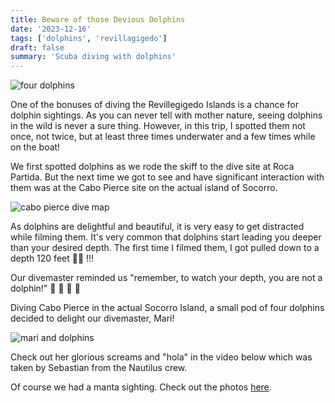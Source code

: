 ```yaml
---
title: Beware of those Devious Dolphins
date: '2023-12-16'
tags: ['dolphins', 'revillagigedo']
draft: false
summary: 'Scuba diving with dolphins'
---
```


<Image src="/static/images/dolphins/dolphins.jpg" width={800} height={600} alt="four dolphins" />

One of the bonuses of diving the Revillegigedo Islands is a chance for dolphin sightings. As you can never tell with mother nature, seeing dolphins in the wild is never a sure thing. However, in this trip, I spotted them not once, not twice, but at least three times underwater and a few times while on the boat!

We first spotted dolphins as we rode the skiff to the dive site at Roca Partida. But the next time we got to see and have significant interaction with them was at the Cabo Pierce site on the actual island of Socorro.

<Image
  src="/static/images/dolphins/cabo-pierce.jpg"
  width={800}
  height={600}
  alt="cabo pierce dive map"
/>

As dolphins are delightful and beautiful, it is very easy to get distracted while filming them. It's very common that dolphins start leading you deeper than your desired depth. The first time I filmed them, I got pulled down to a depth 120 feet 😵‍💫 !!!

Our divemaster reminded us "remember, to watch your depth, you are not a dolphin!" 🐬 🐬 🐬 🐬

Diving Cabo Pierce in the actual Socorro Island, a small pod of four dolphins decided to delight our divemaster, Mari!

<Image
  src="/static/images/dolphins/mari-dolphins.jpg"
  width={800}
  height={600}
  alt="mari and dolphins"
/>

Check out her glorious screams and "hola" in the video below which was taken by Sebastian from the Nautilus crew.

<YouTube embedId="pAkWwrUDvCE?si=0IbSKo1oZwCNV4yy" />

Of course we had a manta sighting. Check out the photos [here](https://generosalitton.smugmug.com/CaboPierce/n-LCPVXk/).
